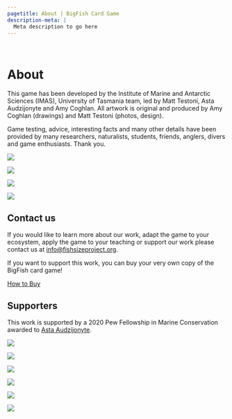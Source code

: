 ```yaml
---
pagetitle: About | BigFish Card Game
description-meta: |
  Meta description to go here
---
```


::: {.column-screen .hero-img .hero-strip-page}
   
:::

# About

::: column-page
This game has been developed by the Institute of Marine and Antarctic Sciences (IMAS), University of Tasmania team, led by Matt Testoni, Asta Audzijonyte and Amy Coghlan. All artwork is original and produced by Amy Coghlan (drawings) and Matt Testoni (photos, design). 

Game testing, advice, interesting facts and many other details have been provided by many researchers, naturalists, students, friends, anglers, divers and game enthusiasts. Thank you.

:::: {.grid .justify-contents-evenly .align-items-center .text-center .spacer-2em}
::: g-col-3
![](../resources/images/pretty-pics/blue-Grouper-1-small.jpg){.headshot} 
:::

::: g-col-3
![](../resources/images/pretty-pics/blue-Grouper-1-small.jpg){.headshot} 
:::

::: g-col-3
![](../resources/images/pretty-pics/blue-Grouper-1-small.jpg){.headshot} 
:::

::: g-col-3
![](../resources/images/pretty-pics/blue-Grouper-1-small.jpg){.headshot} 
:::
::::

## Contact us

If you would like to learn more about our work, adapt the game to your ecosystem, apply the game to your teaching or support our work please contact us at [info@fishsizeproject.org](mailto:info@fishsizeproject.org).

If you want to support this work, you can buy your very own copy of the BigFish card game!

::: text-center
[How to Buy](/pages/how-to-buy.qmd){.h3 .btn .btn-secondary}
:::

## Supporters

This work is supported by a 2020 Pew Fellowship in Marine Conservation awarded to [Asta Audzijonyte](https://discover.utas.edu.au/Asta.Audzijonyte). 

:::: {.grid .justify-contents-evenly .align-items-center .text-center .spacer-2em}
::: g-col-2
![](https://placehold.co/200x200)
:::

::: g-col-2
![](https://placehold.co/200x200)
:::

::: g-col-2
![](https://placehold.co/200x200)
:::

::: g-col-2
![](https://placehold.co/200x200)
:::

::: g-col-2
![](https://placehold.co/200x200)
:::

::: g-col-2
![](https://placehold.co/200x200)
:::
::::

:::
